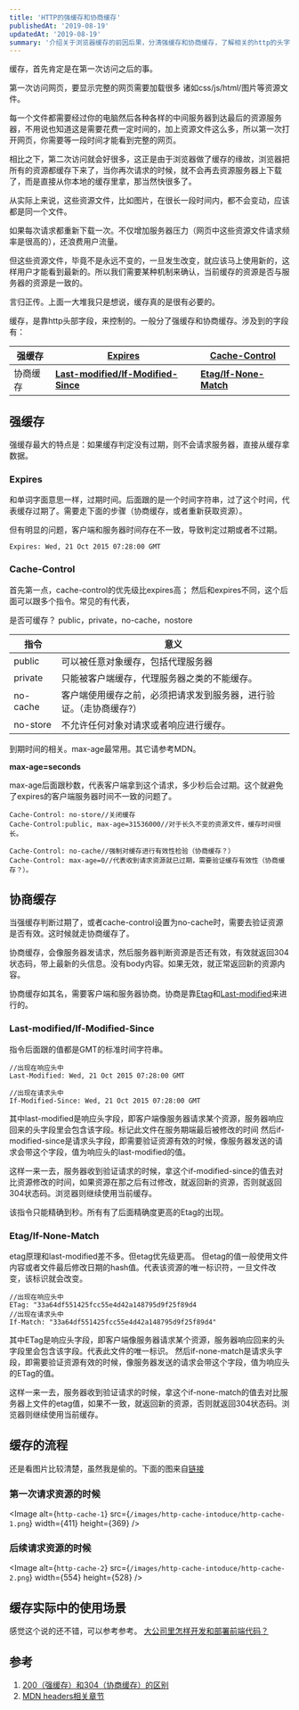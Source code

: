 ```yaml
---
title: 'HTTP的强缓存和协商缓存'
publishedAt: '2019-08-19'
updatedAt: '2019-08-19'
summary: '介绍关于浏览器缓存的前因后果，分清强缓存和协商缓存，了解相关的http的头字段。'
---
```


缓存，首先肯定是在第一次访问之后的事。


第一次访问网页，要显示完整的网页需要加载很多 诸如css/js/html/图片等资源文件。

每一个文件都需要经过你的电脑然后各种各样的中间服务器到达最后的资源服务器，不用说也知道这是需要花费一定时间的，加上资源文件这么多，所以第一次打开网页，你需要等一段时间才能看到完整的网页。

相比之下，第二次访问就会好很多，这正是由于浏览器做了缓存的缘故，浏览器把所有的资源都缓存下来了，当你再次请求的时候，就不会再去资源服务器上下载了，而是直接从你本地的缓存里拿，那当然快很多了。


从实际上来说，这些资源文件，比如图片，在很长一段时间内，都不会变动，应该都是同一个文件。

如果每次请求都重新下载一次。不仅增加服务器压力（网页中这些资源文件请求频率是很高的），还浪费用户流量。

但这些资源文件，毕竟不是永远不变的，一旦发生改变，就应该马上使用新的，这样用户才能看到最新的。所以我们需要某种机制来确认，当前缓存的资源是否与服务器的资源是一致的。


言归正传。上面一大堆我只是想说，缓存真的是很有必要的。

缓存，是靠http头部字段，来控制的。一般分了强缓存和协商缓存。涉及到的字段有：


| 强缓存 | [**Expires**](https://developer.mozilla.org/zh-CN/docs/Web/HTTP/Headers/Expires) | [**Cache-Control**](https://developer.mozilla.org/zh-CN/docs/Web/HTTP/Headers/Cache-Control) |
| --- | --- | --- |
| 协商缓存 | [**Last-modified/If-Modified-Since**](https://developer.mozilla.org/zh-CN/docs/Web/HTTP/Headers/Last-Modified) | [**Etag/If-None-Match**](https://developer.mozilla.org/zh-CN/docs/Web/HTTP/Headers/ETag) |

## 强缓存

强缓存最大的特点是：如果缓存判定没有过期，则不会请求服务器，直接从缓存拿数据。

### Expires

和单词字面意思一样，过期时间。后面跟的是一个时间字符串，过了这个时间，代表缓存过期了。需要走下面的步骤（协商缓存，或者重新获取资源）。

但有明显的问题，客户端和服务器时间存在不一致，导致判定过期或者不过期。

```http
Expires: Wed, 21 Oct 2015 07:28:00 GMT
```

### Cache-Control

首先第一点，cache-control的优先级比expires高；
然后和expires不同，这个后面可以跟多个指令。常见的有代表，

是否可缓存？ public，private，no-cache，nostore

| 指令 | 意义 |
| --- | --- |
| public | 可以被任意对象缓存，包括代理服务器 |
| private | 只能被客户端缓存，代理服务器之类的不能缓存。 |
| no-cache | 客户端使用缓存之前，必须把请求发到服务器，进行验证。（走协商缓存?） |
| no-store | 不允许任何对象对请求或者响应进行缓存。 |


到期时间的相关。max-age最常用。其它请参考MDN。

**max-age=seconds**

max-age后面跟秒数，代表客户端拿到这个请求，多少秒后会过期。这个就避免了expires的客户端服务器时间不一致的问题了。


```http
Cache-Control: no-store//关闭缓存
Cache-Control:public, max-age=31536000//对于长久不变的资源文件，缓存时间很长。

Cache-Control: no-cache//强制对缓存进行有效性检验（协商缓存？）
Cache-Control: max-age=0//代表收到请求资源就已过期，需要验证缓存有效性（协商缓存？）。
```

## 协商缓存


当强缓存判断过期了，或者cache-control设置为no-cache时，需要去验证资源是否有效。这时候就走协商缓存了。

协商缓存，会像服务器发请求，然后服务器判断资源是否还有效，有效就返回304状态码，带上最新的头信息。没有body内容。如果无效，就正常返回新的资源内容。

协商缓存如其名，需要客户端和服务器协商。协商是靠[Etag](https://developer.mozilla.org/zh-CN/docs/Web/HTTP/Headers/ETag)和[Last-modified](https://developer.mozilla.org/zh-CN/docs/Web/HTTP/Headers/Last-Modified)来进行的。

### Last-modified/If-Modified-Since

指令后面跟的值都是GMT的标准时间字符串。

```http
//出现在响应头中
Last-Modified: Wed, 21 Oct 2015 07:28:00 GMT 

//出现在请求头中
If-Modified-Since: Wed, 21 Oct 2015 07:28:00 GMT
```

其中last-modified是响应头字段，即客户端像服务器请求某个资源，服务器响应回来的头字段里会包含该字段。标记此文件在服务期端最后被修改的时间
然后if-modified-since是请求头字段，即需要验证资源有效的时候，像服务器发送的请求会带这个字段，值为响应头的last-modified的值。

这样一来一去，服务器收到验证请求的时候，拿这个if-modified-since的值去对比资源修改的时间，如果资源在那之后有过修改，就返回新的资源，否则就返回304状态码。浏览器则继续使用当前缓存。

该指令只能精确到秒。所有有了后面精确度更高的Etag的出现。

### Etag/If-None-Match

etag原理和last-modified差不多。但etag优先级更高。
但etag的值一般使用文件内容或者文件最后修改日期的hash值。代表该资源的唯一标识符，一旦文件改变，该标识就会改变。

```http
//出现在响应头中
ETag: "33a64df551425fcc55e4d42a148795d9f25f89d4
//出现在请求头中
If-Match: "33a64df551425fcc55e4d42a148795d9f25f89d4"
```

其中ETag是响应头字段，即客户端像服务器请求某个资源，服务器响应回来的头字段里会包含该字段。代表此文件的唯一标识。
然后if-none-match是请求头字段，即需要验证资源有效的时候，像服务器发送的请求会带这个字段，值为响应头的ETag的值。

这样一来一去，服务器收到验证请求的时候，拿这个if-none-match的值去对比服务器上文件的etag值，如果不一致，就返回新的资源，否则就返回304状态码。浏览器则继续使用当前缓存。

## 缓存的流程

还是看图片比较清楚，虽然我是偷的。下面的图来自[链接](https://www.cnblogs.com/leftJS/p/11082777.html)

### 第一次请求资源的时候

<Image
  alt={`http-cache-1`}
  src={`/images/http-cache-intoduce/http-cache-1.png`}
  width={411}
  height={369}
/>

### 后续请求资源的时候

<Image
  alt={`http-cache-2`}
  src={`/images/http-cache-intoduce/http-cache-2.png`}
  width={554}
  height={528}
/>

## 缓存实际中的使用场景

感觉这个说的还不错，可以参考参考。
[大公司里怎样开发和部署前端代码？](https://www.zhihu.com/question/20790576)


## 参考

1. [200（强缓存）和304（协商缓存）的区别](https://www.cnblogs.com/leftJS/p/11082777.html)
1. [MDN headers相关章节](https://developer.mozilla.org/zh-CN/docs/Web/HTTP/Headers)